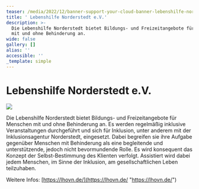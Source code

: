 ```yaml
---
teaser: /media/2022/12/banner-support-your-cloud-banner-lebenshilfe-norderstedt-1.jpg
title: ' Lebenshilfe Norderstedt e.V.'
description: >-
  Die Lebenshilfe Norderstedt bietet Bildungs- und Freizeitangebote für Menschen
  mit und ohne Behinderung an.
wide: false
gallery: []
alias: ''
accessible: ''
_template: simple
---
```


# Lebenshilfe Norderstedt e.V.

![](/media/2022/12/banner-support-your-cloud-banner-lebenshilfe-norderstedt-1.jpg)

Die Lebenshilfe Norderstedt bietet Bildungs- und Freizeitangebote für Menschen mit und ohne Behinderung an. Es werden regelmäßig inklusive Veranstaltungen durchgeführt und sich für Inklusion, unter anderem mit der Inklusionsagentur Norderstedt, eingesetzt. Dabei begreifen sie ihre Aufgabe gegenüber Menschen mit Behinderung als eine begleitende und unterstützende, jedoch nicht bevormundende Rolle. Es wird konsequent das Konzept der Selbst-Bestimmung des Klienten verfolgt. Assistiert wird dabei jedem Menschen, im Sinne der Inklusion, am gesellschaftlichen Leben teilzuhaben.

Weitere Infos: [https://lhovn.de/](https://lhovn.de/ "https://lhovn.de/")
